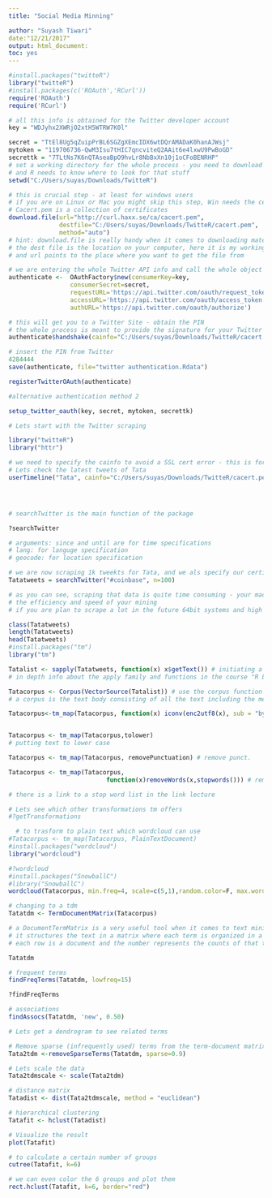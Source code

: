 ```yaml
---
title: "Social Media Minning"

author: "Suyash Tiwari"
date:"12/21/2017"
output: html_document:
toc: yes
---
```



```r
#install.packages("twitteR")
library("twitteR")
#install.packages(c('ROAuth','RCurl'))
require('ROAuth')
require('RCurl')
```

```r
# all this info is obtained for the Twitter developer account
key = "WDJyhx2XWRjO2xtH5WTRW7K0l"

secret = "TtEl8Ug5qZuipPrBL6SGZgXEmcIDX6wtDQrAMADaK0hanAJWsj"
mytoken = "119706736-QwM3Isu7tHIC7qncviteQ2AAit6e4lxwU9PwBoGD"
secrettk = "7TLtNs7K6nQTAseaBpO9hvLr8NbBxXn10j1oCFoBENRHP"
# set a working directory for the whole process - you need to download a few files 
# and R needs to know where to look for that stuff
setwd("C:/Users/suyas/Downloads/TwitteR")

# this is crucial step - at least for windows users
# if you are on Linux or Mac you might skip this step, Win needs the certificate collection
# Cacert.pem is a collection of certificates
download.file(url="http://curl.haxx.se/ca/cacert.pem", 
              destfile="C:/Users/suyas/Downloads/TwitteR/cacert.pem",
              method="auto")
# hint: download.file is really handy when it comes to downloading material from the web
# the dest file is the location on your computer, here it is my working directory
# and url points to the place where you want to get the file from

# we are entering the whole Twitter API info and call the whole object authenticate
authenticate <-  OAuthFactory$new(consumerKey=key,
                 consumerSecret=secret,
                 requestURL='https://api.twitter.com/oauth/request_token',
                 accessURL='https://api.twitter.com/oauth/access_token',
                 authURL='https://api.twitter.com/oauth/authorize')

# this will get you to a Twitter Site - obtain the PIN
# the whole process is meant to provide the signature for your Twitter usage
authenticate$handshake(cainfo="C:/Users/suyas/Downloads/TwitteR/cacert.pem")

# insert the PIN from Twitter
4284444
save(authenticate, file="twitter authentication.Rdata")

registerTwitterOAuth(authenticate)

#alternative authentication method 2

setup_twitter_oauth(key, secret, mytoken, secrettk)

```

```r
# Lets start with the Twitter scraping

library("twitteR")
library("httr")

# we need to specify the cainfo to avoid a SSL cert error - this is for Windows machines
# Lets check the latest tweets of Tata
userTimeline("Tata", cainfo="C:/Users/suyas/Downloads/TwitteR/cacert.pem")




# searchTwitter is the main function of the package

?searchTwitter

# arguments: since and until are for time specifications
# lang: for languge specification
# geocode: for location specification

# we are now scraping 1k tweekts for Tata, and we als specify our certificate
Tatatweets = searchTwitter("#coinbase", n=100)

# as you can see, scraping that data is quite time consuming - your machine limits the
# the efficiency and speed of your mining 
# if you are plan to scrape a lot in the future 64bit systems and high RAM is desireable

class(Tatatweets)
length(Tatatweets)
head(Tatatweets)
#install.packages("tm")
library("tm")

Tatalist <- sapply(Tatatweets, function(x) x$getText()) # initiating a function
# in depth info about the apply family and functions in the course "R Level 1"

Tatacorpus <- Corpus(VectorSource(Tatalist)) # use the corpus function
# a corpus is the text body consisting of all the text including the meta info

Tatacorpus<-tm_map(Tatacorpus, function(x) iconv(enc2utf8(x), sub = "byte"))


Tatacorpus <- tm_map(Tatacorpus,tolower)
# putting text to lower case

Tatacorpus <- tm_map(Tatacorpus, removePunctuation) # remove punct.

Tatacorpus <- tm_map(Tatacorpus,
                           function(x)removeWords(x,stopwords())) # remove stopwords (meaningless words)

# there is a link to a stop word list in the link lecture

# Lets see which other transformations tm offers
#?getTransformations

  # to trasform to plain text which wordcloud can use
#Tatacorpus <- tm_map(Tatacorpus, PlainTextDocument)
#install.packages("wordcloud")
library("wordcloud")

#?wordcloud
#install.packages("SnowballC")
#library("SnowballC")
wordcloud(Tatacorpus, min.freq=4, scale=c(5,1),random.color=F, max.word=45,random.order=F)
```
```r
# changing to a tdm
Tatatdm <- TermDocumentMatrix(Tatacorpus)

# a DocumentTermMatrix is a very useful tool when it comes to text mining
# it structures the text in a matrix where each term is organized in a column
# each row is a document and the number represents the counts of that term

Tatatdm

# frequent terms
findFreqTerms(Tatatdm, lowfreq=15)

?findFreqTerms

# associations
findAssocs(Tatatdm, 'new', 0.50)

# Lets get a dendrogram to see related terms

# Remove sparse (infrequently used) terms from the term-document matrix
Tata2tdm <-removeSparseTerms(Tatatdm, sparse=0.9)

# Lets scale the data
Tata2tdmscale <- scale(Tata2tdm)

# distance matrix
Tatadist <- dist(Tata2tdmscale, method = "euclidean")

# hierarchical clustering
Tatafit <- hclust(Tatadist)

# Visualize the result
plot(Tatafit)

# to calculate a certain number of groups
cutree(Tatafit, k=6)

# we can even color the 6 groups and plot them
rect.hclust(Tatafit, k=6, border="red")
```